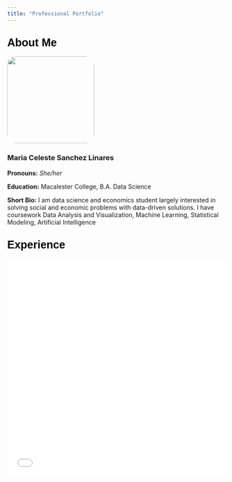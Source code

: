 ```yaml
---
title: "Professional Portfolio"
---
```


## <span style="color: black; font-family: Arial, sans-serif; font-weight: bold; font-size: 25px;">About Me</span>

::: {.grid}
::: {.g-col-4}
![](IMG_6041.jpg){width=200px style="border-radius: 20px;"}
:::
::: {.g-col-8}

### Maria Celeste Sanchez Linares
**Pronouns:** <span style = "font-style: italic;" >She/her</span>

**Education:** Macalester College, B.A. Data Science 

**Short Bio:** I am data science and economics student largely interested in solving social and economic problems with data-driven solutions. I have coursework Data Analysis and Visualization, Machine Learning, Statistical Modeling, Artificial Intelligence
:::
:::

## <span style="color: black; font-family: Arial, sans-serif; font-weight: bold; font-size: 25px;">Experience</span>

<embed src="Maria Sanchez - CV 2025.pdf" type="application/pdf" width="100%" height="500px" />







